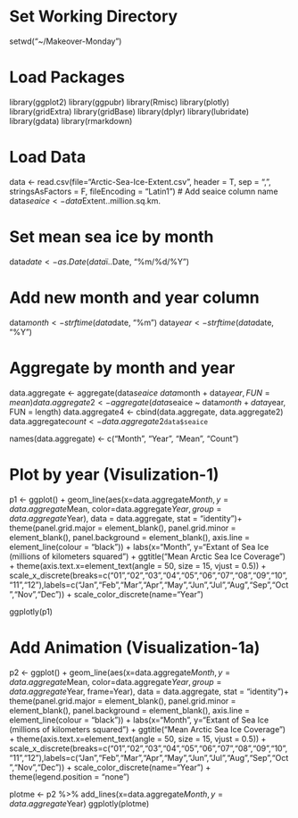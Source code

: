 
# Set Working Directory
setwd("~/Makeover-Monday")

# Load Packages
library(ggplot2)
library(ggpubr)
library(Rmisc)
library(plotly)
library(gridExtra)
library(gridBase)
library(dplyr)
library(lubridate)
library(gdata)
library(rmarkdown)

# Load Data
data <- read.csv(file="Arctic-Sea-Ice-Extent.csv", header = T, sep = ",", stringsAsFactors = F, fileEncoding = "Latin1")
# Add seaice column name
data$seaice <- data$Extent..million.sq.km.

# Set mean sea ice by month
data$date <- as.Date(data$ï..Date, "%m/%d/%Y")

# Add new month and year column
data$month <- strftime(data$date, "%m")
data$year <- strftime(data$date, "%Y")

# Aggregate by month and year
data.aggregate <- aggregate(data$seaice ~ data$month + data$year, FUN = mean)
data.aggregate2 <- aggregate(data$seaice ~ data$month + data$year, FUN = length)
data.aggregate4 <- cbind(data.aggregate, data.aggregate2)
data.aggregate$count <- data.aggregate2$`data$seaice`

names(data.aggregate) <- c("Month", "Year", "Mean", "Count")

# Plot by year (Visulization-1)
p1 <- ggplot() + geom_line(aes(x=data.aggregate$Month, y=data.aggregate$Mean, color=data.aggregate$Year, group=data.aggregate$Year), data = data.aggregate, stat = "identity")+ theme(panel.grid.major = element_blank(), panel.grid.minor = element_blank(), panel.background = element_blank(), axis.line = element_line(colour = "black")) + labs(x="Month", y="Extant of Sea Ice (millions of kilometers squared") + ggtitle("Mean Arctic Sea Ice Coverage") + theme(axis.text.x=element_text(angle = 50, size = 15, vjust = 0.5)) + scale_x_discrete(breaks=c("01","02","03","04","05","06","07","08","09","10","11","12"),labels=c("Jan","Feb","Mar","Apr","May","Jun","Jul","Aug","Sep","Oct","Nov","Dec")) + scale_color_discrete(name="Year")




ggplotly(p1)

# Add Animation (Visualization-1a)
p2 <- ggplot() + geom_line(aes(x=data.aggregate$Month, y=data.aggregate$Mean, color=data.aggregate$Year, group=data.aggregate$Year, frame=Year), data = data.aggregate, stat = "identity")+ theme(panel.grid.major = element_blank(), panel.grid.minor = element_blank(), panel.background = element_blank(), axis.line = element_line(colour = "black")) + labs(x="Month", y="Extant of Sea Ice (millions of kilometers squared") + ggtitle("Mean Arctic Sea Ice Coverage") + theme(axis.text.x=element_text(angle = 50, size = 15, vjust = 0.5)) + scale_x_discrete(breaks=c("01","02","03","04","05","06","07","08","09","10","11","12"),labels=c("Jan","Feb","Mar","Apr","May","Jun","Jul","Aug","Sep","Oct","Nov","Dec")) + scale_color_discrete(name="Year") + theme(legend.position = "none")


plotme <- p2 %>%
  add_lines(x=data.aggregate$Month, y=data.aggregate$Year)
ggplotly(plotme)
